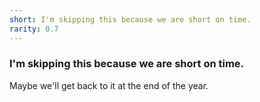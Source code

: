 ```yaml
---
short: I'm skipping this because we are short on time.
rarity: 0.7
---
```


### I'm skipping this because we are short on time.

Maybe we'll get back to it at the end of the year.
